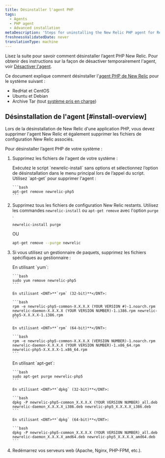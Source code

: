 ```yaml
---
title: Désinstaller l'agent PHP
tags:
  - Agents
  - PHP agent
  - Advanced installation
metaDescription: 'Steps for uninstalling the New Relic PHP agent for RedHat, CentOS, Debian, Ubuntu and tarball'
freshnessValidatedDate: never
translationType: machine
---
```


Lisez la suite pour savoir comment désinstaller l’agent PHP New Relic. Pour obtenir des instructions sur la façon de désactiver temporairement l&apos;agent, voir [Désactiver l&apos;agent](/docs/agents/manage-apm-agents/installation/disable-apm-agent#php).

Ce document explique comment désinstaller l&apos;[agent PHP de New Relic](/docs/agents/php-agent/getting-started/new-relic-php) pour le système suivant :

* <DNT>RedHat</DNT> et <DNT>CentOS</DNT>
* <DNT>Ubuntu</DNT> et <DNT>Debian</DNT>
* Archive Tar (tout [système pris en charge](/docs/agents/php-agent/getting-started/php-agent-compatibility-requirements#operating-systems))

## Désinstallation de l&apos;agent [#install-overview]

Lors de la désinstallation de New Relic d&apos;une application PHP, vous devez supprimer l&apos;agent New Relic et également supprimer les fichiers de configuration New Relic associés.

Pour désinstaller l’agent PHP de votre système :

1. Supprimez les fichiers de l&apos;agent de votre système :

   <CollapserGroup>
     <Collapser id="remove-redhat-centos" title="RedHat ou CentOS">
       Exécutez le script `newrelic-install` sans options et sélectionnez l’option de désinstallation dans le menu principal lors de l’appel du script.
     </Collapser>

     <Collapser id="remove-ubuntu-debian" title="Ubuntu ou Debian">
       Utilisez `apt-get` pour supprimer l&apos;agent :

       ```bash
       apt-get remove newrelic-php5
       ```
     </Collapser>
   </CollapserGroup>

2. Supprimez tous les fichiers de configuration New Relic restants. Utilisez les commandes `newrelic-install` ou `apt-get remove` avec l&apos;option `purge` .

   ```bash
   newrelic-install purge
   ```

   OU

   ```bash
   apt-get remove --purge newrelic
   ```

3. Si vous utilisez un gestionnaire de paquets, supprimez les fichiers spécifiques au gestionnaire :

   <CollapserGroup>
     <Collapser id="uninstall-redhat-centos" title="RedHat ou CentOS">
       En utilisant `yum`:

       ```bash
       sudo yum remove newrelic-php5
       ```

       En utilisant <DNT>**`rpm` (32-bit)**</DNT>:

       ```bash
       rpm -e newrelic-php5-common-X.X.X.X (YOUR VERSION #)-1.noarch.rpm newrelic-daemon-X.X.X.X (YOUR VERSION NUMBER)-1.i386.rpm newrelic-php5-X.X.X.X-1.i386.rpm
       ```

       En utilisant <DNT>**`rpm` (64-bit)**</DNT>:

       ```bash
       rpm -e newrelic-php5-common-X.X.X.X (VERSION NUMBER)-1.noarch.rpm newrelic-daemon-X.X.X.X (YOUR VERSION NUMBER)-1.x86_64.rpm newrelic-php5-X.X.X.X-1.x86_64.rpm
       ```
     </Collapser>

     <Collapser id="uninstall-ubuntu-debian" title="Ubuntu ou Debian">
       En utilisant `apt-get`:

       ```bash
       sudo apt-get purge newrelic-php5
       ```

       En utilisant <DNT>**`dpkg` (32-bit)**</DNT>:

       ```bash
       dpkg -P newrelic-php5-common_X.X.X.X (YOUR VERSION NUMBER)_all.deb newrelic-daemon_X.X.X.X_i386.deb newrelic-php5_X.X.X.X_i386.deb
       ```

       En utilisant <DNT>**`dpkg` (64-bit)**</DNT>:

       ```bash
       dpkg -P newrelic-php5-common_X.X.X.X (YOUR VERSION NUMBER)_all.deb newrelic-daemon_X.X.X.X_amd64.deb newrelic-php5_X.X.X.X_amd64.deb
       ```
     </Collapser>
   </CollapserGroup>

4. Redémarrez vos serveurs web (Apache, Nginx, PHP-FPM, etc.).